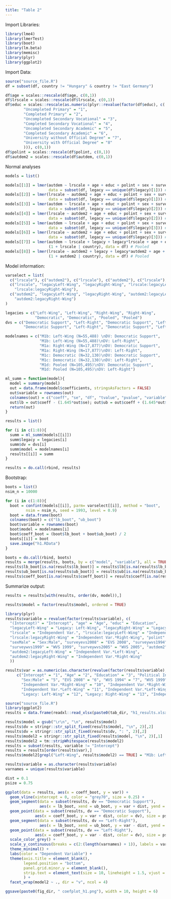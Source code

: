 ```yaml
---
title: "Table 2"
---
```


Import Libraries:
```r
library(lme4)
library(lmerTest)
library(boot)
library(lm.beta)
library(memisc)
library(plyr)
library(ggplot2)
```

Import Data:
```r
source("source_file.R")
df = subset(df, country != "Hungary" & country != "East Germany")

df$age = scales::rescale(df$age, c(0,1))
df$lrscale = scales::rescale(df$lrscale, c(0,1))
df$educ = scales::rescale(as.numeric(plyr::revalue(factor(df$educ), c(
        "Uncompleted Primary" = "1",
        "Completed Primary" = "2", 
        "Uncompleted Secondary Vocational" = "3",
        "Completed Secondary Vocational" = "4",
        "Uncompleted Secondary Academic" = "5",
        "Completed Secondary Academic" = "6",
        "University without Official Degree" = "7", 
        "University with Official Degree" = "8"
        ))), c(0,1))
df$polint = scales::rescale(df$polint, c(0,1))
df$autdem2 = scales::rescale(df$autdem, c(0,1))
```

Normal analyses
```r
models = list()

models[[1]] = lmer(autdem ~ lrscale + age + educ + polint + sex + survey + (1 | country), 
                   data = subset(df, legacy == unique(df$legacy)[1])) # Left-Wing
models[[2]] = lmer(lrscale ~ autdem2 + age + educ + polint + sex + survey + (1 | country), 
                   data = subset(df, legacy == unique(df$legacy)[1])) # Left-Wing
models[[3]] = lmer(autdem ~ lrscale + age + educ + polint + sex + survey + (1 | country), 
                   data = subset(df, legacy == unique(df$legacy)[2])) # Right-Wing
models[[4]] = lmer(lrscale ~ autdem2 + age + educ + polint + sex + survey + (1 | country), 
                   data = subset(df, legacy == unique(df$legacy)[2])) # Right-Wing
models[[5]] = lmer(autdem ~ lrscale + age + educ + polint + sex + survey + (1 | country), 
                   data = subset(df, legacy == unique(df$legacy)[3])) # Democratic
models[[6]] = lmer(lrscale ~ autdem2 + age + educ + polint + sex + survey + (1 | country), 
                   data = subset(df, legacy == unique(df$legacy)[3])) # Democratic 
models[[7]] = lmer(autdem ~ lrscale + legacy + legacy*lrscale + age + educ + polint + sex + survey + 
                   (1 + lrscale | country), data = df) # Pooled
models[[8]] = lmer(lrscale ~ autdem2 + legacy + legacy*autdem2 + age + educ + polint + sex + survey + 
                   (1 + autdem2 | country), data = df) # Pooled
```

Model information:
```r
varselect = list(
  c("lrscale"), c("autdem2"), c("lrscale"), c("autdem2"), c("lrscale"), c("autdem2"), 
  c("lrscale", "legacyLeft-Wing", "legacyRight-Wing", "lrscale:legacyLeft-Wing",
    "lrscale:legacyRight-Wing"),
  c("autdem2", "legacyLeft-Wing", "legacyRight-Wing", "autdem2:legacyLeft-Wing",
    "autdem2:legacyRight-Wing")
)

legacies = c("Left-Wing", "Left-Wing", "Right-Wing", "Right-Wing", 
             "Democratic", "Democratic", "Pooled", "Pooled")
dvs = c("Democratic Support", "Left-Right", "Democratic Support", "Left-Right", 
        "Democratic Support", "Left-Right", "Democratic Support", "Left-Right")

modelnames = c("M1b: Left-Wing (N=55,488) \nDV: Democratic Support", 
               "M1b: Left-Wing (N=55,488)\nDV: Left-Right", 
               "M1a: Right-Wing (N=17,877)\nDV: Democratic Support", 
               "M1a: Right-Wing (N=17,877)\nDV: Left-Right",
               "M1c: Democratic (N=32,130)\nDV: Democratic Support", 
               "M1c: Democratic (N=32,130)\nDV: Left-Right", 
               "M1d: Pooled (N=105,495)\nDV: Democratic Support", 
               "M1d: Pooled (N=105,495)\nDV: Left-Right")
```

```r
ml_summ = function(model){
  model = summary(model)
  out = data.frame(model$coefficients, stringsAsFactors = FALSE)
  out$variable = rownames(out)
  colnames(out) = c("coeff", "se", "df", "tvalue", "pvalue", "variable")
  out$lb = out$coeff - (1.645*out$se); out$ub = out$coeff + (1.645*out$se)
  return(out)
}

results = list()

for (i in c(1:8)){
  summ = ml_summ(models[[i]])
  summ$legacy = legacies[i]
  summ$dv = dvs[i]
  summ$model = modelnames[i]
  results[[i]] = summ
}

results = do.call(rbind, results)
```

Bootstrap: 
```r
boots = list()
nsim_n = 10000

for (i in c(1:8)){
  boot = confint(models[[i]], parm= varselect[[i]], method = "boot", 
         nsim = nsim_n, seed = 1993, level = 0.9)
  boot = data.frame(boot)
  colnames(boot) = c("lb_boot", "ub_boot")
  boot$variable = rownames(boot)
  boot$model = modelnames[i]
  boot$coeff_boot = (boot$lb_boot + boot$ub_boot) / 2
  boots[[i]] = boot
  save.image("h1.RData")
}

boots = do.call(rbind, boots)
results = merge(results, boots, by = c("model", "variable"), all = TRUE)
results$lb_boot[is.na(results$lb_boot)] = results$lb[is.na(results$lb_boot)]
results$ub_boot[is.na(results$ub_boot)] = results$ub[is.na(results$ub_boot)]
results$coeff_boot[is.na(results$coeff_boot)] = results$coeff[is.na(results$coeff_boot)]
```

Summarize output:
```r
results = results[with(results, order(dv, model)),]

results$model = factor(results$model, ordered = TRUE)

library(plyr)
results$variable = revalue(factor(results$variable), c(
  "(Intercept)" = "Intercept", "age" = "Age", "educ" = "Education", 
  "legacyLeft-Wing" = "Legacy: Left-Wing", "legacyRight-Wing" = "Legacy: Right-Wing", 
  "lrscale" = "Independent Var.", "lrscale:legacyLeft-Wing" = "Independent Var.*Left-Wing", 
  "lrscale:legacyRight-Wing" = "Independent Var.*Right-Wing", "polint" = "Political Interest", 
  "sexMale" = "Sex:Male", "surveyevs2008" = "EVS 2008", "surveywvs1994" = "WVS 1994", 
  "surveywvs1999" = "WVS 1999", "surveywvs2005" = "WVS 2005", "autdem2" = "Independent Var.", 
  "autdem2:legacyLeft-Wing" = "Independent Var.*Left-Wing", 
  "autdem2:legacyRight-Wing" = "Independent Var.*Right-Wing"
  ))

results$var = as.numeric(as.character(revalue(factor(results$variable),
     c("Intercept" = "1", "Age" = "2", "Education" = "3", "Political Interest" = "4", 
       "Sex:Male" = "5", "EVS 2008" = "6", "WVS 1994" = "7", "WVS 1999" = "8", "WVS 2005" = "9",
       "Independent Var.*Right-Wing" = "10", "Independent Var.*Right-Wing" = "10", 
       "Independent Var.*Left-Wing" = "11", "Independent Var.*Left-Wing" = "11", 
       "Legacy: Left-Wing" = "12", "Legacy: Right-Wing" = "13", "Independent Var." = "14"))))
```

```r
source("source_file.R")
library(ggplot2)
results = data.frame(readxl::read_xlsx(paste0(tab_dir, "h1_results.xlsx")))

results$model = gsub("\r\n", "\n", results$model)
results$dv = stringr::str_split_fixed(results$model, "\n", 2)[,2]
results$dv = stringr::str_split_fixed(results$dv, ": ", 2)[,2]
results$model2 = stringr::str_split_fixed(results$model, "\n", 2)[,1]
results$model2 = tm::stripWhitespace(results$model2)
results = subset(results, variable != "Intercept")
results = results[order(results$var),]
results$model2[grepl("Left-Wing", results$model2) == TRUE] = "M1b: Left-Wing (N=55,488)"

results$variable = as.character(results$variable)
varnames = unique(results$variable)

dist = 0.1
psize = 0.75

ggplot(data = results, aes(x = coeff_boot, y = var)) + 
  geom_vline(xintercept = 0, color = "grey70", size = 0.25) +
  geom_segment(data = subset(results, dv == "Democratic Support"),
               aes(x = lb_boot, xend = ub_boot, y = var + dist, yend = var + dist, color = dv)) + 
  geom_point(data = subset(results, dv == "Democratic Support"), 
             aes(x = coeff_boot, y = var + dist, color = dv), size = psize) + 
  geom_segment(data = subset(results, dv == "Left-Right"),
               aes(x = lb_boot, xend = ub_boot, y = var - dist, yend = var - dist, color = dv)) + 
  geom_point(data = subset(results, dv == "Left-Right"), 
             aes(x = coeff_boot, y = var - dist, color = dv), size = psize) + 
  scale_color_grey() + 
  scale_y_continuous(breaks = c(2:(length(varnames) + 1)), labels = varnames) + 
  theme_minimal() + 
  labs(color = "Dependent Variable") + 
  theme(axis.title = element_blank(), 
        legend.position = "bottom", 
        panel.grid.minor.y = element_blank(), 
        strip.text = element_text(size = 10, lineheight = 1.5, vjust = 1) 
        ) +
  facet_wrap(model2 ~ ., dir = "v", ncol = 4)

ggsave(paste0(fig_dir, " coefplot_h1.png"), width = 10, height = 6)
```








